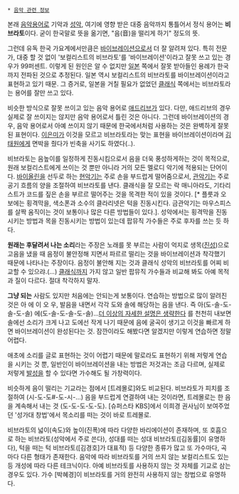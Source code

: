  * [[음악 관련 정보]]

본래 [[음악]]용어로 기악과 [[성악]], 여기에 영향 받은 대중 음악까지 통틀어서 정식 용어는 '''비브라토'''이다. 굳이 한국말로 뜻을 옮기면, "음(音)을 떨리게 하기" 정도의 뜻.

그런데 유독 한국 가요계에서만큼은 [[바이브레이션]]으로서 더 잘 알려져 있다. 특히 전문가, 대중 할 것 없이 '보컬리스트의 비브라토'를 '바이브레이션'이라고 잘못 쓰고 있는 경우가 99퍼센트. 이렇게 된 원인은 알 수 없지만 [[일본]] 쪽에서 잘못 받아들인 용례가 한국까지 전파된 것으로 추정된다. 일본 역시 보컬리스트의 비브라토를 바이브레이션이라고 표현하고 있기 때문. 그 증거로, 일본을 거칠 필요가 없었던 [[클래식]] 쪽에서는 비브라토라는 용어를 잘만 쓰고 있다.

비슷한 방식으로 잘못 쓰이고 있는 음악 용어로 [[애드리브]]가 있다. 다만, 애드리브의 경우 실제로 잘 쓰이지는 않지만 음악 용어로서 틀린 것은 아니다. 그런데 바이브레이션의 경우, 음악 용어로서 아예 쓰이지 않기 때문에 한국에서처럼 사용하는 것은 완벽하게 잘못된 표현이다. [[이은미]]가 이것을 모르고 비브라토라는 맞는 표현을 바이브레이션이라며 [[김태원]]에게 면박을 줬다가 빈축을 사기도 하였다(..).

비브라토는 음높이를 일정하게 진동시킴으로서 음을 더욱 풍성하게하는 것이 목적으로, 원래 보컬리스트에게 쓰이는 것 뿐만 아니라 거의 모든 멜로디 악기에 적용되는 단어이다. 
[[바이올린]]을 선두로 하는 [[현악기]]는 주로 손을 부드럽게 떨어줌으로서, [[관악기]]는 주로 공기 흐름의 양을 조절하여 비브라토를 낸다. 클래식을 잘 모르는 락 매니아라도, 기타리스트가 코드를 짚은 손을 부르르 떨어주는 것을 목격한 적이 있을 것이다. [* 플룻과 오보에는 횡격막을, 색소폰과 소수의 클라리넷은 턱을 진동시킨다. 금관악기는 마우스피스를 살짝 움직이는 것이 보통이나 많은 다른 방법들이 있다.]. 성악에서는 횡격막을 진동시키는 방법과 목을 진동시키는 방법이 있는데 팝뮤직 가수들은 주로 후자를 쓰는 듯 하다.

'''원래는 후달려서 나는 소리'''라는 주장은 노래를 못 부르는 사람이 억지로 생목([[진성]])으로 고음을 냈을 때 음정이 불안정해 지면서 파르르 떨리는 것을 바이브레이션과 착각했기 때문에 나타나는 주장이다. 음정이 불안해 지는 것과 클래식 성악의 비브라토를 어찌 비교할 수 있으랴.(...) [[클래식]]까지 가지 않고 일반 팝뮤직 가수들과 비교해 봐도 아예 목적과 질이 다르다. 절대 착각하지 말자.

'''그냥 되는''' 사람도 있지만 처음에는 안되는게 보통이다. 연습하는 방법으로 많이 알려진 것은 아 에 이 오 우, 발음을 내면서 각각 도와 솔에 해당하는 음을 낸다. 즉 아(도-솔-도-솔-도-솔) 에(도-솔-도-솔-도-솔)...[[더 이상의 자세한 설명은 생략한다]] 를 천천히 내보면 솔에선 소리가 크게 나고 도에선 작게 나기 때문에 음에 굴곡이 생기고 이것을 빠르게 하면 바이브레이션이 완성된다는 것. 잠깐이라도 해봤다면 알겠지만 이렇게 연습하면 정말 어렵다.

애초에 소리를 글로 표현하는 것이 어렵기 때문에 말로라도 표현하기 위해 저렇게 연습을 시키는 것 뿐, 일반인이 바이브레이션을 내는 방법은 저것과는 조금 다르며, 실제로 저렇게 [[발성]]을 할 수 있다면 가수해도 될 가창력이다.

비슷하게 음이 떨리는 기교라는 점에서 [트레몰로]와도 비교된다. 비브라토가 피치를 조절하여 (시-도-도#-도-시-...) 음을 부드럽게 연결하여 내는 것이라면, 트레몰로는 한 음을 계속해서 내는 것 (도-도-도-도-도). [슈퍼스타 KBS]에서 이희경 권사님이 보여주었던 '성가대 창법'에서 목소리를 떠는 것이 바로 트레몰로.

비브라토의 넓이(속도)와 높이(진폭)에 따라 다양한 바리에이션이 존재하며, 또 호흡으로 하는 비브라토(성악에서 주로 쓴다), 성대를 떠는 성대 비브라토([김동률]이 유명하다), 턱을 떠는 턱 비브라토([김경호]가 대표적) 등 다양한 종류가 많고 또 가수마다, 곡마다 다른 형태가 존재한다. 음악에 따라 비브라토를 거의 쓰지 않는 보컬리스트도 있는 등 개성에 따라 다른 테크닉이다. 아예 비브라토를 사용하지 않는 것 자체를 기교로 삼는 경우도 있다. 가수 [박혜경]이 비브라토를 거의 완전히 사용하지 않는 창법으로 유명하다. 

